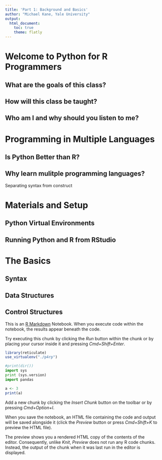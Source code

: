 ```yaml
---
title: 'Part 1: Background and Basics'
author: "Michael Kane, Yale University"
output: 
  html_document:
    toc: true
    theme: flatly
---
```


# Welcome to Python for R Programmers

## What are the goals of this class?

## How will this class be taught?

## Who am I and why should you listen to me?

# Programming in Multiple Languages

## Is Python Better than R?

## Why learn mulitple programming languages?

Separating syntax from construct

# Materials and Setup

## Python Virtual Environments

## Running Python and R from RStudio

# The Basics

## Syntax

## Data Structures

## Control Structures


This is an [R Markdown](http://rmarkdown.rstudio.com) Notebook. When you execute code within the notebook, the results appear beneath the code. 

Try executing this chunk by clicking the *Run* button within the chunk or by placing your cursor inside it and pressing *Cmd+Shift+Enter*. 

```r
library(reticulate)
use_virtualenv("./p4rp")
```

```python
#print(dir())
import sys
print (sys.version)
import pandas
```

```r
a <- 3
print(a)
```

Add a new chunk by clicking the *Insert Chunk* button on the toolbar or by pressing *Cmd+Option+I*.

When you save the notebook, an HTML file containing the code and output will be saved alongside it (click the *Preview* button or press *Cmd+Shift+K* to preview the HTML file). 

The preview shows you a rendered HTML copy of the contents of the editor. Consequently, unlike *Knit*, *Preview* does not run any R code chunks. Instead, the output of the chunk when it was last run in the editor is displayed.
